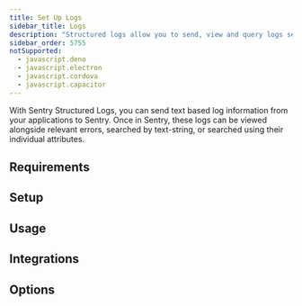 ```yaml
---
title: Set Up Logs
sidebar_title: Logs
description: "Structured logs allow you to send, view and query logs sent from your applications within Sentry."
sidebar_order: 5755
notSupported:
  - javascript.deno
  - javascript.electron
  - javascript.cordova
  - javascript.capacitor
---
```


<PlatformContent includePath="llm-rules-logs" />

<Include name="feature-stage-beta-logs.mdx" />

With Sentry Structured Logs, you can send text based log information from your applications to Sentry. Once in Sentry, these logs can be viewed alongside relevant errors, searched by text-string, or searched using their individual attributes.

## Requirements

<PlatformContent includePath="logs/requirements" />

## Setup

<PlatformContent includePath="logs/setup" />

## Usage

<PlatformContent includePath="logs/usage" />

## Integrations

<PlatformContent includePath="logs/integrations" />

## Options

<PlatformContent includePath="logs/options" />
